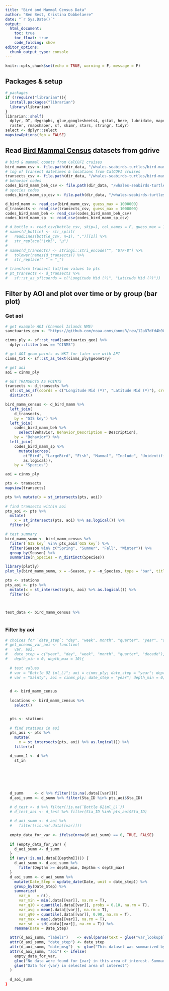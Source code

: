 ```yaml
---
title: "Bird and Mammal Census Data"
author: "Ben Best, Cristina Dobbelaere"
date: "`r Sys.Date()`"
output: 
  html_document:
    toc: true
    toc_float: true
    code_folding: show
editor_options: 
  chunk_output_type: console
---
```


```r
knitr::opts_chunk$set(echo = TRUE, warning = F, message = F)
```

## Packages & setup
```r
# packages
if (!require("librarian")){
  install.packages("librarian")
  library(librarian)
}
librarian::shelf(
  dplyr, DT, dygraphs, glue,googlesheets4, gstat, here, lubridate, mapview, purrr, readr, 
  raster, rmapshaper, sf, skimr, stars, stringr, tidyr)
select <- dplyr::select
mapviewOptions(fgb = FALSE)
```

## Read [Bird Mammal Census](https://oceaninformatics.ucsd.edu/datazoo/catalogs/ccelter/datasets/255) datasets from gdrive
```r
# bird & mammal counts from CalCOFI cruises
bird_mamm_csv <- file.path(dir_data, "/whales-seabirds-turtles/bird-mammal-census/CalCOFI_bird-mammal-census_observations.csv")
# log of transect datetimes & locations from CalCOFI cruises
transects_csv <- file.path(dir_data, "/whales-seabirds-turtles/bird-mammal-census/CalCOFI_bird-mammal-census_transects.csv")
# behavior codes
codes_bird_mamm_beh_csv <- file.path(dir_data, "/whales-seabirds-turtles/bird-mammal-census/CalCOFI_bird-mammal-census_behaviorcodes.csv")
# species codes
codes_bird_mamm_sp_csv <- file.path(dir_data, "/whales-seabirds-turtles/bird-mammal-census/CalCOFI_bird-mammal-census_allspecieslist.csv")

d_bird_mamm <- read_csv(bird_mamm_csv, guess_max = 1000000)
d_transects <- read_csv(transects_csv, guess_max = 1000000)
codes_bird_mamm_beh <- read_csv(codes_bird_mamm_beh_csv) 
codes_bird_mamm_sp  <- read_csv(codes_bird_mamm_sp_csv) 

# d_bottle <- read_csv(bottle_csv, skip=1, col_names = F, guess_max = 1000000)
# names(d_bottle) <- str_split(
#   readLines(bottle_csv, n=1), ",")[[1]] %>% 
#   str_replace("\xb5", "µ")
# 
# names(d_transects) <- stringi::stri_encode("", "UTF-8") %>% 
#   tolower(names(d_transects)) %>% 
#   str_replace(" " = "_")

# transform transect lat/lon values to pts
# pt_transects <- d_transects %>% 
#   sf::st_as_sf(coords = c("Longitude Mid (º)", "Latitude Mid (º)"))
```

## Filter by AOI and plot over time or by group (bar plot)

### Get aoi
```r
# get example AOI (Channel Islands NMS)
sanctuaries_geo <- "https://github.com/noaa-onms/onmsR/raw/12a87dfd4b90f2e3009ccb4913315fb2df7afddc/data-raw/sanctuaries.geojson"

cinms_ply <- sf::st_read(sanctuaries_geo) %>%
  dplyr::filter(nms == "CINMS")

# get AOI geom points as WKT for later use with API
cinms_txt <- sf::st_as_text(cinms_ply$geometry)

# get aoi
aoi = cinms_ply
```


```r
# GET TRANSECTS AS POINTS
transects <- d_transects %>% 
  sf::st_as_sf(coords = c("Longitude Mid (º)", "Latitude Mid (º)"), crs = 4326) %>% 
  distinct()

bird_mamm_census <- d_bird_mamm %>% 
  left_join(
    d_transects, 
    by = "GIS key") %>% 
  left_join(
    codes_bird_mamm_beh %>% 
      select(Behavior, Behavior_Description = Description), 
    by = "Behavior") %>%
  left_join(
    codes_bird_mamm_sp %>% 
      mutate(across(
        c("Bird", "LargeBird", "Fish", "Mammal", "Include", "Unidentified"), 
        as.logical)), 
    by = "Species")

aoi = cinms_ply  

pts <- transects
mapview(transects)

pts %>% mutate(x = st_intersects(pts, aoi))
  
# find transects within aoi
pts_aoi <- pts %>% 
  mutate(
    x = st_intersects(pts, aoi) %>% as.logical()) %>% 
  filter(x)

# test summary
bird_mamm_summ <- bird_mamm_census %>% 
  filter(`GIS key` %in% pts_aoi$`GIS key`) %>% 
  filter(Season %in% c("Spring", "Summer", "Fall", "Winter")) %>% 
  group_by(Season) %>% 
  summarize(n_Species = n_distinct(Species))

library(plotly)
plot_ly(bird_mamm_summ, x = ~Season, y = ~n_Species, type = "bar", title = "Number of unique species per season")
```



```r
pts <- stations
pts_aoi <- pts %>% 
  mutate(x = st_intersects(pts, aoi) %>% as.logical()) %>% 
  filter(x)



test_data <- bird_mamm_census %>% 
  
```


### Filter by aoi
```r
# choices for `date_step`: "day", "week", month", "quarter", "year", "decade"
# get_oceano_var_aoi <- function(
#   var, aoi, 
#   date_step = c("year", "day", "week", "month", "quarter", "decade"), 
#   depth_min = 0, depth_max = 10){
  
  # test values
  # var = "Bottle O2 (ml_L)"; aoi = cinms_ply; date_step = "year"; depth_min = 0; depth_max = 4000
  # var = "Salnty"; aoi = cinms_ply; date_step = "year"; depth_min = 0; depth_max = 1000

  
  d <- bird_mamm_census
  
  locations <- bird_mamm_census %>% 
    select()


  pts <- stations
  
  # find stations in aoi
  pts_aoi <- pts %>% 
    mutate(
      x = st_intersects(pts, aoi) %>% as.logical()) %>% 
    filter(x)

  d_summ_1 <- d %>% 
    st_in
    
    
  
  
  
  
  d_summ     <- d %>% filter(!is.na(.data[[var]]))
  d_aoi_summ <- d_summ %>% filter(Sta_ID %in% pts_aoi$Sta_ID)

  # d_test <- d %>% filter(!is.na(`Bottle O2(ml_L)`))
  # d_test_aoi <- d_test %>% filter(Sta_ID %in% pts_aoi$Sta_ID)
  
  # d_aoi_summ <- d_aoi %>% 
  #   filter(!is.na(.data[[var]]))
  
  empty_data_for_var <- ifelse(nrow(d_aoi_summ) == 0, TRUE, FALSE)
  
  if (empty_data_for_var) {
    d_aoi_summ <- d_summ
  }
  if (any(!is.na(.data[[Depthm]]))) {
    d_aoi_summ <- d_aoi_summ %>% 
      filter(Depthm >= depth_min, Depthm < depth_max)
  }
  d_aoi_summ <- d_aoi_summ %>% 
    mutate(Date_Step = update_date(Date, unit = date_step)) %>% 
    group_by(Date_Step) %>% 
    summarize(
      var_n   = n(),
      var_min = min(.data[[var]], na.rm = T),
      var_q10 = quantile(.data[[var]], probs = 0.10, na.rm = T),
      var_avg = mean(.data[[var]], na.rm = T),
      var_q90 = quantile(.data[[var]], 0.90, na.rm = T),
      var_max = max(.data[[var]], na.rm = T),
      var_sd  = sd(.data[[var]], na.rm = T)) %>% 
    rename(Date = Date_Step)

  attr(d_aoi_summ, "labels")    <- eval(parse(text = glue("var_lookup$`{var}`")))
  attr(d_aoi_summ, "date_step") <- date_step
  attr(d_aoi_summ, "date_msg")  <- glue("This dataset was summarized by {date_step}.")
  attr(d_aoi_summ, "aoi") <- ifelse(
    empty_data_for_var, 
    glue("No data were found for {var} in this area of interest. Summaries were conducted across all existing data points."),
    glue("Data for {var} in selected area of interest")
  )
  
  d_aoi_summ
}
```



